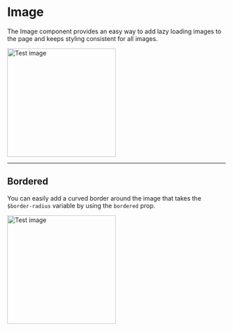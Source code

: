 
<Meta title="Components|Image" component={Image} />

# Image

The Image component provides an easy way to add lazy loading images to the
page and keeps styling consistent for all images.

<Props of={Image} />

<Story name="Default">
  <Image src="https://bit.ly/2RbVekX" alt="Test image" height="250px" />
</Story>

---

## Bordered

You can easily add a curved border around the image that takes the `$border-radius` variable by using the `bordered` prop.

<Story name="Bordered">
  <Image src="https://bit.ly/2G3YB7b" alt="Test image" height="250px" bordered />
</Story>